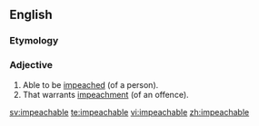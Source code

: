 ==English==

===Etymology===
{{suffix|impeach|able}}

===Adjective===
{{en-adj}}

# Able to be [[impeached]] (of a person).
# That warrants [[impeachment]] (of an offence).

[[sv:impeachable]]
[[te:impeachable]]
[[vi:impeachable]]
[[zh:impeachable]]